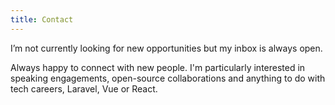 ```yaml
---
title: Contact
---
```


I’m not currently looking for new opportunities but my inbox is always open.

Always happy to connect with new people. I'm particularly interested in speaking engagements, open-source collaborations and anything to do with tech careers, Laravel, Vue or React.
